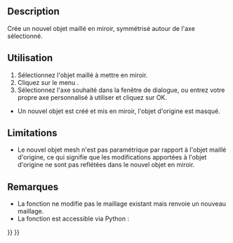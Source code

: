 <languages/>

{{Docnav/fr
|[[OpenSCAD_RefineShapeFeature/fr|Affiner la forme]]
|[[OpenSCAD_ScaleMeshFeature/fr|Changer l'échelle du maillage]]
|[[OpenSCAD_Workbench/fr|Atelier OpenSCAD]]
|IconL=OpenSCAD_RefineShapeFeature.svg
|IconR=OpenSCAD_ScaleMeshFeature.svg
|IconC=Workbench_OpenSCAD.svg
}}

<div class="mw-translate-fuzzy">
{{GuiCommand/fr
|Name=OpenSCAD MirrorMeshFeature
|Name/fr=OpenSCAD Miroir du maillage 
|MenuLocation=OpenSCAD → Créer un objet maillé en miroir...
|Workbenches=[[OpenSCAD_Workbench/fr|OpenSCAD]]
|SeeAlso=[[Part_Mirror/fr|Part Objet en miroir]]
}}
</div>

==Description== 

<div class="mw-translate-fuzzy">
Crée un nouvel objet maillé en miroir, symmétrisé autour de l'axe sélectionné.
</div>

<span id="Usage"></span>
==Utilisation== 

<div class="mw-translate-fuzzy">
# Sélectionnez l'objet maillé à mettre en miroir.
# Cliquez sur le menu {{KEY|OpenSCAD → Créer un objet maillé en miroir...}}.
# Sélectionnez l'axe souhaité dans la fenêtre de dialogue, ou entrez votre propre axe personnalisé à utiliser et cliquez sur OK.
* Un nouvel objet est créé et mis en miroir, l'objet d'origine est masqué.
</div>

==Limitations== 

<div class="mw-translate-fuzzy">
* Le nouvel objet mesh n'est pas paramétrique par rapport à l'objet maillé d'origine, ce qui signifie que les modifications apportées à l'objet d'origine ne sont pas reflétées dans le nouvel objet en miroir.
</div>

<span id="Notes"></span>
==Remarques== 

* La fonction ne modifie pas le maillage existant mais renvoie un nouveau maillage.
* La fonction est accessible via Python :

{{Code|code=
import OpenSCADUtils
import Mesh
#this assumes an existing object in the document named "Mesh" that you wish to mirror
original_mesh = App.ActiveDocument.Mesh
mirrored_mesh = OpenSCADUtils.mirrormesh(original_mesh.Mesh, FreeCAD.Base.Vector(1,0,0))
Mesh.show(mirrored_mesh)
}}


{{Docnav/fr
|[[OpenSCAD_RefineShapeFeature/fr|Affiner la forme]]
|[[OpenSCAD_ScaleMeshFeature/fr|Changer l'échelle du maillage]]
|[[OpenSCAD_Workbench/fr|Atelier OpenSCAD]]
|IconL=OpenSCAD_RefineShapeFeature.svg
|IconR=OpenSCAD_ScaleMeshFeature.svg
|IconC=Workbench_OpenSCAD.svg
}}

{{OpenSCAD_Tools_navi{{#translation:}}}}
{{Userdocnavi{{#translation:}}}}